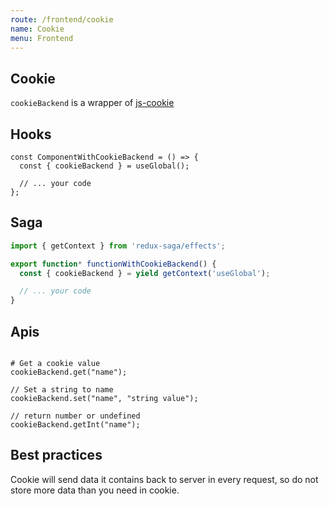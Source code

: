 ```yaml
---
route: /frontend/cookie
name: Cookie
menu: Frontend
---
```


## Cookie

`cookieBackend` is a wrapper of [js-cookie](https://github.com/js-cookie/js-cookie)

## Hooks

```tsx
const ComponentWithCookieBackend = () => {
  const { cookieBackend } = useGlobal();

  // ... your code
};
```

## Saga

```ts
import { getContext } from 'redux-saga/effects';

export function* functionWithCookieBackend() {
  const { cookieBackend } = yield getContext('useGlobal');

  // ... your code
}
```

## Apis

```tsx

# Get a cookie value
cookieBackend.get("name");

// Set a string to name
cookieBackend.set("name", "string value");

// return number or undefined
cookieBackend.getInt("name");

```
## Best practices

Cookie will send data it contains back to server in every request, so do not store more data than you need in cookie.
